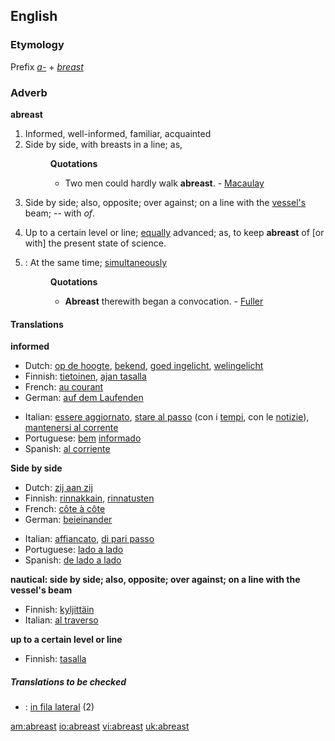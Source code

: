 ==English==

===Etymology===
Prefix ''[[a-]]'' + ''[[breast]]''
===Adverb===
'''abreast'''

#Informed, well-informed, familiar, acquainted
#Side by side, with breasts in a line; as,
#:'''Quotations'''
#:*Two men could hardly walk '''abreast'''. - [[Macaulay]]
#{{nautical}} Side by side; also, opposite; over against; on a line with the [[vessel's]] beam; -- with ''of''.
#Up to a certain level or line; [[equally]] advanced; as, to keep '''abreast''' of [or with] the present state of science.
#{{obsolete}}: At the same time; [[simultaneously]]
#:'''Quotations'''
#:*'''Abreast''' therewith began a convocation. - [[Fuller]]

====Translations====
'''informed'''
{{top}}
*Dutch: [[op de hoogte]], [[bekend]], [[goed ingelicht]], [[welingelicht]]
*Finnish: [[tietoinen]], [[ajan tasalla]]
*French: [[au courant]]
*German: [[auf dem Laufenden]]
{{mid}}
*Italian: [[essere aggiornato]], [[stare al passo]] (con i [[tempi]], con le [[notizie]]), [[mantenersi al corrente]]
*Portuguese: [[bem]] [[informado]]
*Spanish: [[al corriente]]
{{bottom}}

'''Side by side'''
{{top}}
*Dutch: [[zij aan zij]]
*Finnish: [[rinnakkain]], [[rinnatusten]]
*French: [[côte à côte]]
*German: [[beieinander]]
{{mid}}
*Italian: [[affiancato]], [[di pari passo]]
*Portuguese: [[lado a lado]]
*Spanish: [[de lado a lado]]
{{bottom}}

'''nautical: side by side; also, opposite; over against; on a line with the vessel's beam'''
{{top}}
*Finnish: [[kyljittäin]]
*Italian: [[al traverso]]
{{mid}}
{{bottom}}

'''up to a certain level or line'''
{{top}}
*Finnish: [[tasalla]]
{{mid}}
{{bottom}}

=====Translations to be checked=====
{{checktrans}}
*{{ttbc|Interlingua}}: [[in fila lateral]] (2)

[[am:abreast]]
[[io:abreast]]
[[vi:abreast]]
[[uk:abreast]]
